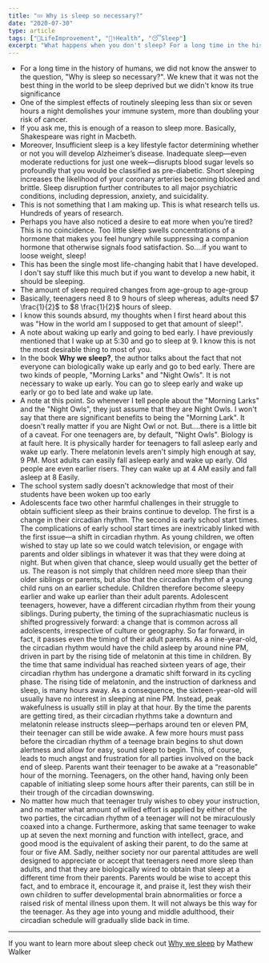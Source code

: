 ```yaml
---
title: "💤 Why is sleep so necessary?"
date: "2020-07-30"
type: article
tags: ["🧬LifeImprovement", "👨‍⚕️Health", "😴Sleep"]
excerpt: "What happens when you don't sleep? For a long time in the history of humans, we did not know the answer to the question, 'Why is sleep so necessary?' "
---
```


- For a long time in the history of humans, we did not know the answer to the question, "Why is sleep so necessary?". We knew that it was not the best thing in the world to be sleep deprived but we didn't know its true significance
- One of the simplest effects of routinely sleeping less than six or seven hours a night demolishes your immune system, more than doubling your risk of cancer.
- If you ask me, this is enough of a reason to sleep more. Basically, Shakespeare was right in Macbeth.
- Moreover, Insufficient sleep is a key lifestyle factor determining whether or not you will develop Alzheimer’s disease. Inadequate sleep—even moderate reductions for just one week—disrupts blood sugar levels so profoundly that you would be classified as pre-diabetic. Short sleeping increases the likelihood of your coronary arteries becoming blocked and brittle. Sleep disruption further contributes to all major psychiatric conditions, including depression, anxiety, and suicidality.
- This is not something that I am making up. This is what research tells us. Hundreds of years of research.
- Perhaps you have also noticed a desire to eat more when you’re tired? This is no coincidence. Too little sleep swells concentrations of a hormone that makes you feel hungry while suppressing a companion hormone that otherwise signals food satisfaction. So....if you want to loose weight, sleep!
- This has been the single most life-changing habit that I have developed. I don't say stuff like this much but if you want to develop a new habit, it should be sleeping.
- The amount of sleep required changes from age-group to age-group
- Basically, teenagers need 8 to 9 hours of sleep whereas, adults need $7 \frac{1}{2}$ to $8 \frac{1}{2}$ hours of sleep.
- I know this sounds absurd, my thoughts when I first heard about this was "How in the world am I supposed to get that amount of sleep!".
- A note about waking up early and going to bed early. I have previously mentioned that I wake up at 5:30 and go to sleep at 9. I know this is not the most desirable thing to most of you.
- In the book **Why we sleep?**, the author talks about the fact that not everyone can biologically wake up early and go to bed early. There are two kinds of people, "Morning Larks" and "Night Owls". It is not necessary to wake up early. You can go to sleep early and wake up early or go to bed late and wake up late.
- A note at this point. So whenever I tell people about the "Morning Larks" and the "Night Owls", they just assume that they are Night Owls. I won't say that there are significant benefits to being the "Morning Lark". It doesn't really matter if you are Night Owl or not. But....there is a little bit of a caveat. For one teenagers are, by default, "Night Owls". Biology is at fault here. It is physically harder for teenagers to fall asleep early and wake up early. There melatonin levels aren't simply high enough at say, 9 PM. Most adults can easily fall asleep early and wake up early. Old people are even earlier risers. They can wake up at 4 AM easily and fall asleep at 8 Easily.
- The school system sadly doesn't acknowledge that most of their students have been woken up too early
- Adolescents face two other harmful challenges in their struggle to obtain sufficient sleep as their brains continue to develop. The first is a change in their circadian rhythm. The second is early school start times. The complications of early school start times are inextricably linked with the first issue—a shift in circadian rhythm. As young children, we often wished to stay up late so we could watch television, or engage with parents and older siblings in whatever it was that they were doing at night. But when given that chance, sleep would usually get the better of us. The reason is not simply that children need more sleep than their older siblings or parents, but also that the circadian rhythm of a young child runs on an earlier schedule. Children therefore become sleepy earlier and wake up earlier than their adult parents. Adolescent teenagers, however, have a different circadian rhythm from their young siblings. During puberty, the timing of the suprachiasmatic nucleus is shifted progressively forward: a change that is common across all adolescents, irrespective of culture or geography. So far forward, in fact, it passes even the timing of their adult parents. As a nine-year-old, the circadian rhythm would have the child asleep by around nine PM, driven in part by the rising tide of melatonin at this time in children. By the time that same individual has reached sixteen years of age, their circadian rhythm has undergone a dramatic shift forward in its cycling phase. The rising tide of melatonin, and the instruction of darkness and sleep, is many hours away. As a consequence, the sixteen-year-old will usually have no interest in sleeping at nine PM. Instead, peak wakefulness is usually still in play at that hour. By the time the parents are getting tired, as their circadian rhythms take a downturn and melatonin release instructs sleep—perhaps around ten or eleven PM, their teenager can still be wide awake. A few more hours must pass before the circadian rhythm of a teenage brain begins to shut down alertness and allow for easy, sound sleep to begin. This, of course, leads to much angst and frustration for all parties involved on the back end of sleep. Parents want their teenager to be awake at a “reasonable” hour of the morning. Teenagers, on the other hand, having only been capable of initiating sleep some hours after their parents, can still be in their trough of the circadian downswing.
- No matter how much that teenager truly wishes to obey your instruction, and no matter what amount of willed effort is applied by either of the two parties, the circadian rhythm of a teenager will not be miraculously coaxed into a change. Furthermore, asking that same teenager to wake up at seven the next morning and function with intellect, grace, and good mood is the equivalent of asking their parent, to do the same at four or five AM. Sadly, neither society nor our parental attitudes are well designed to appreciate or accept that teenagers need more sleep than adults, and that they are biologically wired to obtain that sleep at a different time from their parents. Parents would be wise to accept this fact, and to embrace it, encourage it, and praise it, lest they wish their own children to suffer developmental brain abnormalities or force a raised risk of mental illness upon them. It will not always be this way for the teenager. As they age into young and middle adulthood, their circadian schedule will gradually slide back in time.

---

If you want to learn more about sleep check out [Why we sleep](https://www.amazon.com/Why-We-Sleep-Unlocking-Dreams/dp/1501144324/ref=sr_1_1?dchild=1&keywords=Why+we+sleep&qid=1596073098&sr=8-1) by Mathew Walker
